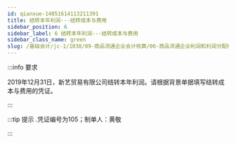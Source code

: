 ---
id: qianxue-14051614113211391
title: 结转本年利润---结转成本与费用
sidebar_position: 6
sidebar_label: 6 结转本年利润---结转成本与费用
sidebar_class_name: green
slug: /基础会计/jc-1/1038/09-商品流通企业会计核算/06-商品流通企业利润和利润分配核算/qianxue-1405151459433912220/qianxue-14051614113211391/结转本年利润---结转成本与费用
---

:::info 要求

2019年12月31日，新艺贸易有限公司结转本年利润。请根据背景单据填写结转成本与费用的凭证。

:::

:::tip 提示
  .凭证编号为105；制单人：黄敬
:::
